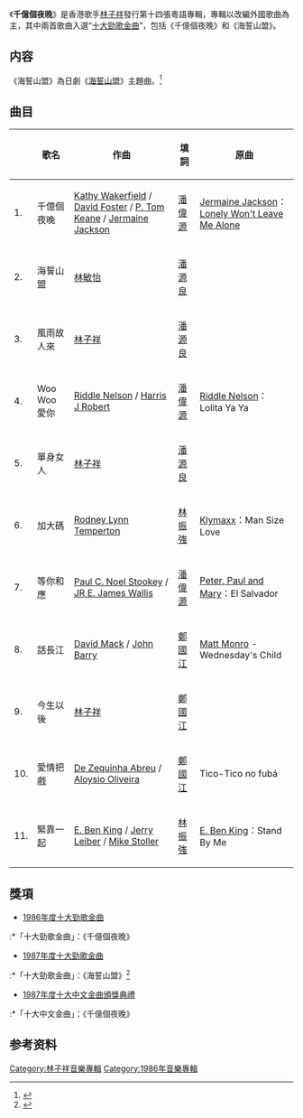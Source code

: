 {{Refimprove|time=2021-02-06T10:46:11+00:00}}
{{Album infobox | 
|  Name        = 千億個夜晚
|  Type        = [[專輯|專輯]]
|  Artist      = [[林子祥|林子祥]]
|  Cover       = 千億個夜晚2.jpg
|  Background  = 
|  Released    = 1986年12月23日
|  Recorded    = 1986年9月
|  Genre       = [[粵語流行音樂|粵語流行音樂]]
|  Length      = 
|  Label       = [[香港華納唱片|香港華納唱片]]
|  Number      =
|  Producer    = 
|  Reviews     = 
|  Last album  = [[最愛_(林子祥專輯)|最愛]]<br />（1986年7月4日）
|  This album  = '''千億個夜晚'''<br />（1986年12月23日）
|  Next album  = [[花街70號|花街70號]]<br />（1987年8月5日）
}}

《'''千億個夜晚'''》是香港歌手[[林子祥|林子祥]]發行第十四張粵語專輯，專輯以改編外國歌曲為主，其中兩首歌曲入選“[[十大勁歌金曲|十大勁歌金曲]]”，包括《千億個夜晚》和《海誓山盟》。

== 内容 ==
《海誓山盟》為日劇《[[醬油的女兒阿香|海誓山盟]]》主題曲。<ref>{{Cite web |url=https://www.facebook.com/andymusicparadise/posts/188630654662872/ |title=金曲重溫：海誓山盟 (林子祥)}}</ref>

== 曲目 ==
{| class="wikitable" width="70%"
|-
!
!歌名
!作曲
!填詞
!原曲
|-
| 1. || 千億個夜晚 || [[Kathy_Wakerfield|Kathy Wakerfield]] / [[David_Foster|David Foster]] / [[P._Tom_Keane|P. Tom Keane]] / [[Jermaine_Jackson|Jermaine Jackson]] || [[潘偉源|潘偉源]] || [[Jermaine_Jackson|Jermaine Jackson]]：[[Lonely_Won't_Leave_Me_Alone|Lonely Won't Leave Me Alone]]
|-
| 2. || 海誓山盟 || [[林敏怡|林敏怡]] || [[潘源良|潘源良]] ||
|-
| 3. || 風雨故人來 || [[林子祥|林子祥]] || [[潘源良|潘源良]] ||
|-
| 4. || Woo Woo 愛你 || [[Riddle_Nelson|Riddle Nelson]] / [[Harris_J_Robert|Harris J Robert]] || [[潘偉源|潘偉源]] || [[Riddle_Nelson|Riddle Nelson]]：Lolita Ya Ya
|-
| 5. || 單身女人 || [[林子祥|林子祥]] || [[潘源良|潘源良]] ||
|-
| 6. || 加大碼 || [[Rodney_Lynn_Temperton|Rodney Lynn Temperton]] || [[林振強|林振強]] || [[Klymaxx|Klymaxx]]：Man Size Love
|-
| 7. || 等你和應 || [[Paul_C._Noel_Stookey|Paul C. Noel Stookey]] / [[JR_E._James_Wallis|JR E. James Wallis]] || [[潘偉源|潘偉源]] || [[Peter,_Paul_and_Mary|Peter, Paul and Mary]]：El Salvador
|-
| 8. || 話長江 || [[David_Mack|David Mack]] / [[John_Barry|John Barry]] || [[鄭國江|鄭國江]] || [[Matt_Monro|Matt Monro]] - Wednesday's Child
|-
| 9. || 今生以後 || [[林子祥|林子祥]] || [[鄭國江|鄭國江]] ||
|-
| 10. || 愛情把戲 || [[De_Zequinha_Abreu|De Zequinha Abreu]] / [[Aloysio_Oliveira|Aloysio Oliveira]] || [[鄭國江|鄭國江]] || Tico-Tico no fubá
|-
| 11. || 緊靠一起 || [[E._Ben_King|E. Ben King]] / [[Jerry_Leiber|Jerry Leiber]] / [[Mike_Stoller|Mike Stoller]] || [[林振強|林振強]] || [[Ben_E._King|E. Ben King]]：Stand By Me
|}

== 獎項 ==
*[[1986年度十大勁歌金曲得獎名單|1986年度十大勁歌金曲]]
:*「十大勁歌金曲」：《千億個夜晚》
*[[1987年度十大勁歌金曲得獎名單|1987年度十大勁歌金曲]]
:*「十大勁歌金曲」：《海誓山盟》<ref>{{Cite web |url=http://jsg.tvb.com/2012/final/history.php?yr=1987 |title=十大勁歌金曲獎得獎名單(1987年) |access-date=2021-02-06 |archive-date=2020-06-12 |archive-url=https://web.archive.org/web/20200612102153/http://jsg.tvb.com/2012/final/history.php?yr=1987 |dead-url=no }}</ref>
*[[十大中文金曲頒獎音樂會十大中文金曲獎|1987年度十大中文金曲頒獎典禮]]
:*「十大中文金曲」：《千億個夜晚》

== 参考资料 ==
{{reflist}}

{{林子祥}}

[[Category:林子祥音樂專輯|Category:林子祥音樂專輯]]
[[Category:1986年音樂專輯|Category:1986年音樂專輯]]